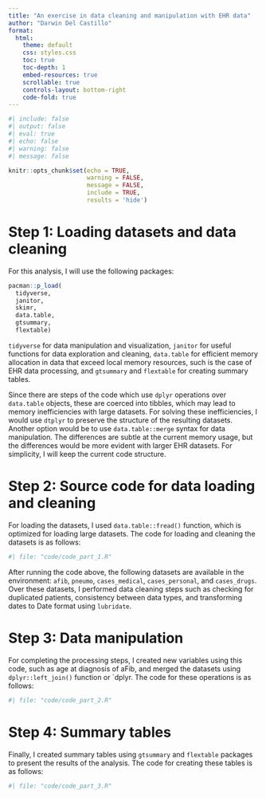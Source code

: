 ```yaml
---
title: "An exercise in data cleaning and manipulation with EHR data"
author: "Darwin Del Castillo"
format:
  html:
    theme: default
    css: styles.css
    toc: true
    toc-depth: 1
    embed-resources: true
    scrollable: true
    controls-layout: bottom-right
    code-fold: true
---
```


```r
#| include: false
#| output: false
#| eval: true
#| echo: false
#| warning: false
#| message: false

knitr::opts_chunk$set(echo = TRUE,
                      warning = FALSE,
                      message = FALSE,
                      include = TRUE,
                      results = 'hide')
```

# Step 1: Loading datasets and data cleaning

For this analysis, I will use the following packages:

```r
pacman::p_load(
  tidyverse,
  janitor,
  skimr,
  data.table,
  gtsummary,
  flextable)
```

`tidyverse` for data manipulation and visualization, `janitor` for useful functions for data exploration and cleaning, `data.table` for efficient memory allocation in data that exceed local memory resources, such is the case of EHR data processing, and `gtsummary` and `flextable` for creating summary tables.

Since there are steps of the code which use `dplyr` operations over `data.table` objects, these are coerced into tibbles, which may lead to memory inefficiencies with large datasets. For solving these inefficiencies, I would use `dtplyr` to preserve the structure of the resulting datasets. Another option would be to use `data.table::merge` syntax for data manipulation. The differences are subtle at the current memory usage, but the differences would be more evident with larger EHR datasets. For simplicity, I will keep the current code structure.

# Step 2: Source code for data loading and cleaning

For loading the datasets, I used `data.table::fread()` function, which is optimized for loading large datasets. The code for loading and cleaning the datasets is as follows:

```r
#| file: "code/code_part_1.R"
```

After running the code above, the following datasets are available in the environment: `afib`, `pneumo`, `cases_medical`, `cases_personal`, and `cases_drugs`. Over these datasets, I performed data cleaning steps such as checking for duplicated patients, consistency between data types, and transforming dates to Date format using `lubridate`.

# Step 3: Data manipulation

For completing the processing steps, I created new variables using this code, such as age at diagnosis of aFib, and merged the datasets using `dplyr::left_join()` function or `dplyr. The code for these operations is as follows:

```r
#| file: "code/code_part_2.R"
```

# Step 4: Summary tables

Finally, I created summary tables using `gtsummary` and `flextable` packages to present the results of the analysis. The code for creating these tables is as follows:

```r
#| file: "code/code_part_3.R"
```
